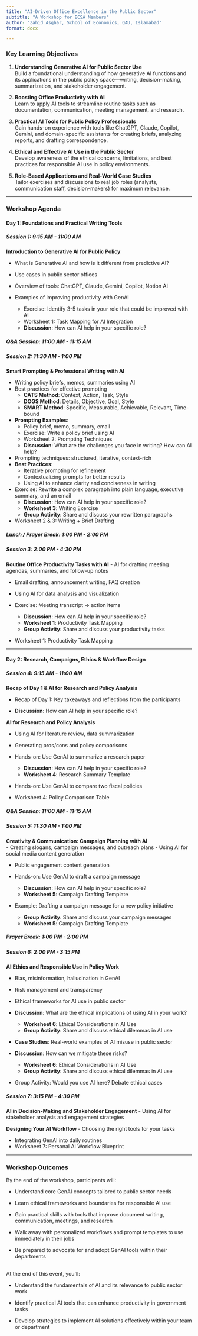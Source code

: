 ---
title: "AI-Driven Office Excellence in the Public Sector"
subtitle: "A Workshop for BCSA Members" 
author: "Zahid Asghar, School of Economics, QAU, Islamabad"
format: docx

---

### [**Key Learning Objectives**]{.yellow}


1. **Understanding Generative AI for Public Sector Use**  
   Build a foundational understanding of how generative AI functions and its applications in the public policy space—writing, decision-making, summarization, and stakeholder engagement.

2. **Boosting Office Productivity with AI**  
   Learn to apply AI tools to streamline routine tasks such as documentation, communication, meeting management, and research.

3. **Practical AI Tools for Public Policy Professionals**  
   Gain hands-on experience with tools like ChatGPT, Claude, Copilot, Gemini, and domain-specific assistants for creating briefs, analyzing reports, and drafting correspondence.

4. **Ethical and Effective AI Use in the Public Sector**  
   Develop awareness of the ethical concerns, limitations, and best practices for responsible AI use in policy environments.

5. **Role-Based Applications and Real-World Case Studies**  
   Tailor exercises and discussions to real job roles (analysts, communication staff, decision-makers) for maximum relevance.

---

### **Workshop Agenda**

#### **Day 1: Foundations and Practical Writing Tools**

##### **Session 1: 9:15 AM - 11:00 AM** 

**Introduction to Generative AI for Public Policy** 

- What is Generative AI and how is it different from predictive AI? 

- Use cases in public sector offices 

- Overview of tools: ChatGPT, Claude, Gemini, Copilot, Notion AI 

- Examples of improving productivity with GenAI 
  - Exercise: Identify 3-5 tasks in your role that could be improved with AI 
  - Worksheet 1: Task Mapping for AI Integration 
  - **Discussion**: How can AI help in your specific role?


##### **Q&A Session: 11:00 AM - 11:15 AM**

##### **Session 2: 11:30 AM - 1:00 PM** 

**Smart Prompting & Professional Writing with AI** 

- Writing policy briefs, memos, summaries using AI 
- Best practices for effective prompting 
  - **CATS Method**: Context, Action, Task, Style 
  - **DOGS Method**: Details, Objective, Goal, Style 
  - **SMART Method**: Specific, Measurable, Achievable, Relevant, Time-bound  
- **Prompting Examples**:
  - Policy brief, memo, summary, email 
  - Exercise: Write a policy brief using AI 
  - Worksheet 2: Prompting Techniques 
  - **Discussion**: What are the challenges you face in writing? How can AI help? 
  

- Prompting techniques: structured, iterative, context-rich 
- **Best Practices**: 
  - Iterative prompting for refinement 
  - Contextualizing prompts for better results 
  - Using AI to enhance clarity and conciseness in writing 
  
- Exercise: Rewrite a complex paragraph into plain language, executive summary, and an email 
  - **Discussion**: How can AI help in your specific role? 
  - **Worksheet 3**: Writing Exercise 
  - **Group Activity**: Share and discuss your rewritten paragraphs 
  

- Worksheet 2 & 3: Writing + Brief Drafting

##### **Lunch / Prayer Break: 1:00 PM - 2:00 PM**

##### **Session 3: 2:00 PM - 4:30 PM** 

**Routine Office Productivity Tasks with AI** 
- AI for drafting meeting agendas, summaries, and follow-up notes 


- Email drafting, announcement writing, FAQ creation 
- Using AI for data analysis and visualization 

- Exercise: Meeting transcript → action items 
  - **Discussion**: How can AI help in your specific role? 
  - **Worksheet 1**: Productivity Task Mapping 
  - **Group Activity**: Share and discuss your productivity tasks 
  
- Worksheet 1: Productivity Task Mapping

---

#### **Day 2: Research, Campaigns, Ethics & Workflow Design**


##### **Session 4: 9:15 AM - 11:00 AM**   

**Recap of Day 1 & AI for Research and Policy Analysis** 

- Recap of Day 1: Key takeaways and reflections from the participants 

- **Discussion**: How can AI help in your specific role?

**AI for Research and Policy Analysis** 

- Using AI for literature review, data summarization 

- Generating pros/cons and policy comparisons 
- Hands-on: Use GenAI to summarize a research paper 
  - **Discussion**: How can AI help in your specific role? 
  - **Worksheet 4**: Research Summary Template 
  
- Hands-on: Use GenAI to compare two fiscal policies 

- Worksheet 4: Policy Comparison Table

##### **Q&A Session: 11:00 AM - 11:15 AM**

##### **Session 5: 11:30 AM - 1:00 PM**   


**Creativity & Communication: Campaign Planning with AI**  
- Creating slogans, campaign messages, and outreach plans 
- Using AI for social media content generation 

- Public engagement content generation 

- Hands-on: Use GenAI to draft a campaign message 
  - **Discussion**: How can AI help in your specific role? 
  - **Worksheet 5**: Campaign Drafting Template

- Example: Drafting a campaign message for a new policy initiative 
  - **Group Activity**: Share and discuss your campaign messages 
  - **Worksheet 5**: Campaign Drafting Template

##### **Prayer Break: 1:00 PM - 2:00 PM**

##### **Session 6: 2:00 PM - 3:15 PM**  
**AI Ethics and Responsible Use in Policy Work** 

- Bias, misinformation, hallucination in GenAI 

- Risk management and transparency 
- Ethical frameworks for AI use in public sector 
- **Discussion**: What are the ethical implications of using AI in your work? 
  - **Worksheet 6**: Ethical Considerations in AI Use 
  - **Group Activity**: Share and discuss ethical dilemmas in AI use 
- **Case Studies**: Real-world examples of AI misuse in public sector 
- **Discussion**: How can we mitigate these risks? 
  - **Worksheet 6**: Ethical Considerations in AI Use 
  - **Group Activity**: Share and discuss ethical dilemmas in AI use 
  
- Group Activity: Would you use AI here? Debate ethical cases


##### **Session 7: 3:15 PM - 4:30 PM** 
**AI in Decision-Making and Stakeholder Engagement** 
- Using AI for stakeholder analysis and engagement strategies 

**Designing Your AI Workflow**
- Choosing the right tools for your tasks 

- Integrating GenAI into daily routines
- Worksheet 7: Personal AI Workflow Blueprint

---

### **Workshop Outcomes**

By the end of the workshop, participants will:

- Understand core GenAI concepts tailored to public sector needs 

- Learn ethical frameworks and boundaries for responsible AI use 

- Gain practical skills with tools that improve document writing, communication, meetings, and research 

- Walk away with personalized workflows and prompt templates to use immediately in their jobs 

- Be prepared to advocate for and adopt GenAI tools within their departments 

## 
At the end of this event, you'll: 


- Understand the fundamentals of AI and its relevance to public sector work 

- Identify practical AI tools that can enhance productivity in government tasks 

- Develop strategies to implement AI solutions effectively within your team or department

